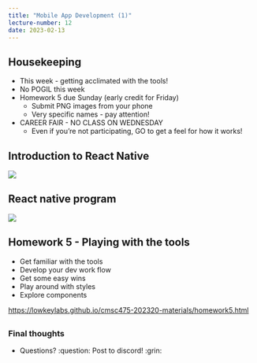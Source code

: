 ```yaml
---
title: "Mobile App Development (1)"
lecture-number: 12
date: 2023-02-13
---
```



## Housekeeping

- This week - getting acclimated with the tools!
- No POGIL this week
- Homework 5 due Sunday (early credit for Friday)
    - Submit PNG images from your phone
    - Very specific names - pay attention!
- CAREER FAIR - NO CLASS ON WEDNESDAY
    - Even if you're not participating, GO to get a feel for how it works!

## Introduction to React Native

![](./assets/react-native-bridges.png){fig-align="center"}

## React native program

![](./assets/react-native-hello-world.png){fig-align="center"}

## Homework 5 - Playing with the tools

- Get familiar with the tools
- Develop your dev work flow
- Get some easy wins
- Play around with styles
- Explore components

<https://lowkeylabs.github.io/cmsc475-202320-materials/homework5.html>


## {background-color="black"}

### Final thoughts

- Questions? :question:    Post to discord! :grin:


